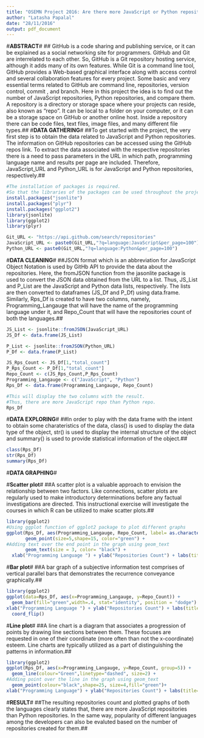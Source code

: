 ```yaml
---
title: "OSEMN Project 2016: Are there more JavaScript or Python repositories in GitHub?"
author: "Latasha Papalal"
date: "28/11/2016"
output: pdf_document
---
```


#**ABSTRACT**#
## GitHub is a code sharing and publishing service, or it can be explained as a social networking site for programmers. GitHub and Git are interrelated to each other. So, GitHub is a Git repository hosting service, although it adds many of its own features. While Git is a command line tool, GitHub provides a Web-based graphical interface along with access control and several collaboration features for every project. Some basic and very essential terms related to GitHub are command line, repositories, version control, commit , and branch. Here in this project the idea is to find out the number of JavaScript repositories, Python repositories, and compare them. A repository is a directory or storage space where your projects can reside, also known as "repo". It can be local to a folder on your computer, or it can be a storage space on GitHub or another online host. Inside a repository there can be code files, text files, image files, and many different file types.##
#**DATA GATHERING**#
##To get started with the project, the very first step is to obtain the data related to JavaScript and Python repositories. The information on GitHub repositories can be accessed using the GitHub repos link. To extract the data associated with the respective repositories there is a need to pass parameters in the URL in which path, programming language name and results per page are included. Therefore, JavaScript_URL and Python_URL is for JavaScript and Python repositories, respectively.##
```r
#The installation of packages is required.  
#So that the libraries of the packages can be used throughout the project.
install.packages("jsonlite")
install.packages("plyr")
install.packages("ggplot2")
library(jsonlite)
library(ggplot2)
library(plyr)
```
```r
Git_URL <- "https://api.github.com/search/repositories"
JavaScript_URL <- paste0(Git_URL,"?q=language:JavaScript&per_page=100")
Python_URL <- paste0(Git_URL,"?q=language:Python&per_page=100")
```
#**DATA CLEANING**#
##JSON format which is an abbreviation for JavaScript Object Notation is used by GitHb API to provide the data about the repositories. Here, the fromJSON function from the jasonlite package is used to convert the JSON data obtained from the URL to a list. Thus, JS_List and P_List are the JavaScript and Python data lists, respectively. The lists are then converted to dataframes (JS_Df and P_Df) using data.frame. Similarly, Rps_Df is created to have two columns, namely, Programming_Langauge that will have the name of the programming language under it, and Repo_Count that will have the repositories count of both the languages.##
```r
JS_List <- jsonlite::fromJSON(JavaScript_URL)
JS_Df <- data.frame(JS_List)
```
```r
P_List <- jsonlite::fromJSON(Python_URL)
P_Df <- data.frame(P_List)
```
```r
JS_Rps_Count <- JS_Df[1,"total_count"]
P_Rps_Count <- P_Df[1,"total_count"]
Repo_Count <- c(JS_Rps_Count,P_Rps_Count)
Programming_Langauge <- c("JavaScript", "Python")
Rps_Df <- data.frame(Programming_Langauge, Repo_Count)
```
```r
#This will display the two columns with the result.
#Thus, there are more JavaScript repo than Python repo. 
Rps_Df
```
#**DATA EXPLORING**#
##In order to play with the data frame with the intent to obtain some charateristics of the data, class() is used to display the data type of the object, str() is used to display the internal structure of the object and summary() is used to provide statistical information of the object.##
```r
class(Rps_Df)
str(Rps_Df)
summary(Rps_Df)
```
#**DATA GRAPHING**#

#**Scatter plot**#
##A scatter plot is a valuable approach to envision the relationship between two factors. Like connections, scatter plots are regularly used to make introductory determinations before any factual investigations are directed. This instructional exercise will investigate the courses in which R can be utilized to make scatter plots.##
```r
library(ggplot2)
#Using ggplot function of ggplot2 package to plot different graphs
ggplot(Rps_Df, aes(Programming_Langauge, Repo_Count, label= as.character(Repo_Count)))+
       geom_point(size=5,shape=15, color="green") +
#Adding text over the end point in the graph using geom_text 
       geom_text(size = 3, color= "black") +
  xlab("Programming Language ") + ylab("Repositories Count") + labs(title="Table 1. JavaScript v/s Python Repositories")
```

#**Bar plot**#
##A bar graph of a subjective information test comprises of vertical parallel bars that demonstrates the recurrence conveyance graphically.##
```r
library(ggplot2)
ggplot(data=Rps_Df, aes(x=Programming_Langauge, y=Repo_Count)) + 
  geom_bar(fill="green",width=.4, stat="identity", position = "dodge") + 
xlab("Programming Language ") + ylab("Repositories Count") + labs(title="Table 2. JavaScript v/s Python Repositories") +
  coord_flip()
```

#**Line plot**#
##A line chart is a diagram that associates a progression of points by drawing line sections between them. These focuses are requested in one of their coordinate (more often than not the x-coordinate) esteem. Line charts are typically utilized as a part of distinguishing the patterns in information.##
```r
library(ggplot2)
ggplot(Rps_Df, aes(x=Programming_Langauge, y=Repo_Count, group=5)) +
  geom_line(colour="Green",linetype="dashed", size=2) +
#Adding point over the line in the graph using geom_text 
  geom_point(colour="black",shape=25, size=4,fill="green")+
xlab("Programming Language") + ylab("Repositories Count") + labs(title="Table 3. JavaScript v/s Python Repositories")
```

#**RESULT**#
##The resulting repositories count and plotted graphs of both the languages clearly states that, there are more JavaScript repositories than Python repositories. In the same way, popularity of different languages among the developers can also be evaluted based on the number of repositories created for them.##